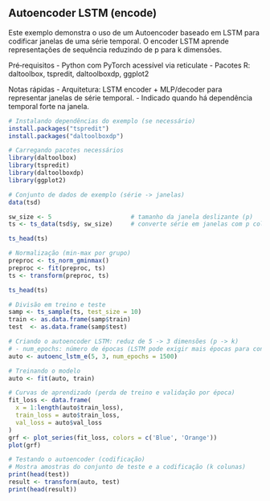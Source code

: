## Autoencoder LSTM (encode)

Este exemplo demonstra o uso de um Autoencoder baseado em LSTM para codificar janelas de uma série temporal. O encoder LSTM aprende representações de sequência reduzindo de p para k dimensões.

Pré‑requisitos
- Python com PyTorch acessível via reticulate
- Pacotes R: daltoolbox, tspredit, daltoolboxdp, ggplot2

Notas rápidas
- Arquitetura: LSTM encoder + MLP/decoder para representar janelas de série temporal.
- Indicado quando há dependência temporal forte na janela.

```r
# Instalando dependências do exemplo (se necessário)
install.packages("tspredit")
install.packages("daltoolboxdp")
```

```r
# Carregando pacotes necessários
library(daltoolbox)
library(tspredit)
library(daltoolboxdp)
library(ggplot2)
```

```r
# Conjunto de dados de exemplo (série -> janelas)
data(tsd)

sw_size <- 5                      # tamanho da janela deslizante (p)
ts <- ts_data(tsd$y, sw_size)     # converte série em janelas com p colunas

ts_head(ts)
```

```r
# Normalização (min-max por grupo)
preproc <- ts_norm_gminmax()
preproc <- fit(preproc, ts)
ts <- transform(preproc, ts)

ts_head(ts)
```

```r
# Divisão em treino e teste
samp <- ts_sample(ts, test_size = 10)
train <- as.data.frame(samp$train)
test  <- as.data.frame(samp$test)
```

```r
# Criando o autoencoder LSTM: reduz de 5 -> 3 dimensões (p -> k)
# - num_epochs: número de épocas (LSTM pode exigir mais épocas para convergir)
auto <- autoenc_lstm_e(5, 3, num_epochs = 1500)

# Treinando o modelo
auto <- fit(auto, train)
```

```r
# Curvas de aprendizado (perda de treino e validação por época)
fit_loss <- data.frame(
  x = 1:length(auto$train_loss),
  train_loss = auto$train_loss,
  val_loss = auto$val_loss
)
grf <- plot_series(fit_loss, colors = c('Blue', 'Orange'))
plot(grf)
```

```r
# Testando o autoencoder (codificação)
# Mostra amostras do conjunto de teste e a codificação (k colunas)
print(head(test))
result <- transform(auto, test)
print(head(result))
```

